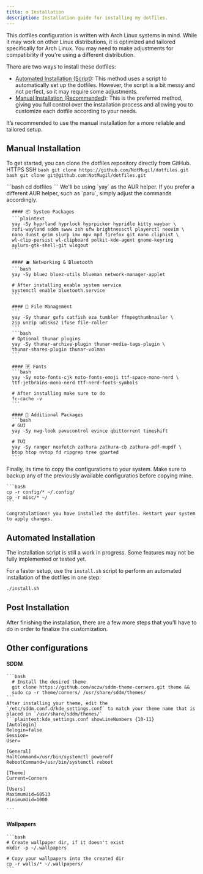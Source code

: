 ```yaml
---
title: ⚙️ Installation
description: Installation guide for installing my dotfiles.
---
```


<Note type="note" title="📄 Attention">
    This dotfiles configuration is written with Arch Linux systems in mind. While it may work on other Linux distributions, it is optimized and tailored specifically for Arch Linux. You may need to make adjustments for compatibility if you're using a different distribution.
</Note>

There are two ways to install these dotfiles:

   - <a href="#automated-installation">Automated Installation (Script)</a>: This method uses a script to automatically set up the dotfiles. However, the script is a bit messy and not perfect, so it may require some adjustments.
   - <a href="#manual-installation">Manual Installation (Recommended)</a>: This is the preferred method, giving you full control over the installation process and allowing you to customize each dotfile according to your needs.

It’s recommended to use the manual installation for a more reliable and tailored setup.

## Manual Installation
To get started, you can clone the dotfiles repository directly from GitHub.
<Stepper>
  <StepperItem title="Step 1: Clone the repository">
  <Tabs defaultValue="HTTPS" className="pt-5 pb-1">
    <TabsList>
      <TabsTrigger value="HTTPS">HTTPS</TabsTrigger>
      <TabsTrigger value="SSH">SSH</TabsTrigger>
    </TabsList>
      <TabsContent value="HTTPS">
        ```bash
        git clone https://github.com/NotMugil/dotfiles.git
        ```
      </TabsContent>
      <TabsContent value="SSH">
        ```bash
        git clone git@github.com:NotMugil/dotfiles.git
        ```
      </TabsContent>
  </Tabs>
  </StepperItem>

  <StepperItem title="Step 2: Access the dotfiles directory">
    ```bash
    cd dotfiles
    ```
  </StepperItem>

  <StepperItem title="Step 3: Install necessary packages">
    <Note title="Remember">
      We'll be using `yay` as the AUR helper. If you prefer a different AUR helper, such as `paru`, simply adjust the commands accordingly.
    </Note>

      #### 📦 System Packages
      ```plaintext
      yay -Sy hyprland hyprlock hyprpicker hypridle kitty waybar \
      rofi-wayland sddm swww zsh ufw brightnessctl playerctl neovim \
      nano dunst grim slurp imv mpv mpd firefox git nano cliphist \
      wl-clip-persist wl-clipboard polkit-kde-agent gnome-keyring
      aylurs-gtk-shell-git wlogout
      ```

      #### 🫐 Networking & Bluetooth
      ```bash
      yay -Sy bluez bluez-utils blueman network-manager-applet

      # After installing enable system service
      systemctl enable bluetooth.service
      ```

      #### 📁 File Management
      ```
      yay -Sy thunar gvfs catfish eza tumbler ffmpegthumbnailer \
      zip unzip udisks2 ifuse file-roller
      ```
      ```bash
      # Optional thunar plugins
      yay -Sy thunar-archive-plugin thunar-media-tags-plugin \
      thunar-shares-plugin thunar-volman
      ```

      #### 🈂️ Fonts
      ```bash
      yay -Sy noto-fonts-cjk noto-fonts-emoji ttf-space-mono-nerd \
      ttf-jetbrains-mono-nerd ttf-nerd-fonts-symbols

      # After installing make sure to do
      fc-cache -v
      ```

      #### 🚛 Additional Packages
      ```bash
      # GUI
      yay -Sy nwg-look pavucontrol evince qbittorrent timeshift

      # TUI
      yay -Sy ranger neofetch zathura zathura-cb zathura-pdf-mupdf \
      btop htop nvtop fd ripgrep tree gparted
      ```

  </StepperItem>

  <StepperItem title="Step 4: Copy the configurations">
    Finally, its time to copy the configurations to your system. Make sure to backup any of the previously available configuratios before copying mine.

    ```bash
    cp -r config/* ~/.config/
    cp -r misc/* ~/
    ```

    Congratulations! you have installed the dotfiles. Restart your system to apply changes.
  </StepperItem>
</Stepper>

## Automated Installation

<Note type="danger" title="Danger">
  The installation script is still a work in progress. Some features may not be fully implemented or tested yet.
</Note>

For a faster setup, use the `install.sh` script to perform an automated installation of the dotfiles in one step:

```bash
./install.sh
```

## Post Installation
After finishing the installation, there are a few more steps that you'll have to do in order to finalize the customization.

## Other configurations
  ####

  #### SDDM
    ```bash
      # Install the desired theme
      git clone https://github.com/aczw/sddm-theme-corners.git theme &&
      sudo cp -r theme/corners/ /usr/share/sddm/themes/
    ```
    After installing your theme, edit the `/etc/sddm.conf.d/kde_settings.conf` to match your theme name that is placed in `/usr/share/sddm/themes/`
    ```plaintext:kde_settings.conf showLineNumbers {10-11}
    [Autologin]
    Relogin=false
    Session=
    User=

    [General]
    HaltCommand=/usr/bin/systemctl poweroff
    RebootCommand=/usr/bin/systemctl reboot

    [Theme]
    Current=Corners

    [Users]
    MaximumUid=60513
    MinimumUid=1000

    ```

  #### Wallpapers
    ```bash
    # Create wallpaper dir, if it doesn't exist
    mkdir -p ~/.wallpapers

    # Copy your wallpapers into the created dir
    cp -r walls/* ~/.wallpapers/
    ```
